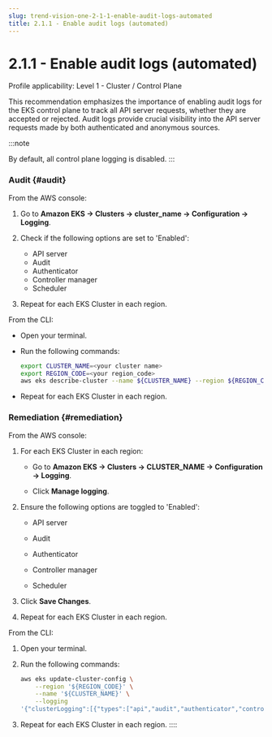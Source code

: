```yaml
---
slug: trend-vision-one-2-1-1-enable-audit-logs-automated
title: 2.1.1 - Enable audit logs (automated)
---
```

# 2.1.1 - Enable audit logs (automated)

Profile applicability: Level 1 - Cluster / Control Plane

This recommendation emphasizes the importance of enabling audit logs for the EKS control plane to track all API server requests, whether they are accepted or rejected. Audit logs provide crucial visibility into the API server requests made by both authenticated and anonymous sources.

:::note

By default, all control plane logging is disabled.
:::

### Audit {#audit}

From the AWS console:

1.  Go to **Amazon EKS → Clusters → cluster_name → Configuration → Logging**.

2.  Check if the following options are set to 'Enabled':
    - API server
    - Audit
    - Authenticator
    - Controller manager
    - Scheduler

3.  Repeat for each EKS Cluster in each region.

From the CLI:

- Open your terminal.

- Run the following commands:

  ```bash
  export CLUSTER_NAME=<your cluster name>
  export REGION_CODE=<your region_code>
  aws eks describe-cluster --name ${CLUSTER_NAME} --region ${REGION_CODE} --query 'cluster.logging.clusterLogging'
  ```

- Repeat for each EKS Cluster in each region.

### Remediation {#remediation}

From the AWS console:

1.  For each EKS Cluster in each region:

    - Go to **Amazon EKS → Clusters → CLUSTER_NAME → Configuration → Logging**.

    - Click **Manage logging**.

2.  Ensure the following options are toggled to 'Enabled':

    - API server

    - Audit

    - Authenticator

    - Controller manager

    - Scheduler

3.  Click **Save Changes**.

4.  Repeat for each EKS Cluster in each region.

From the CLI:

1.  Open your terminal.

2.  Run the following commands:

    ```bash
    aws eks update-cluster-config \
        --region '${REGION_CODE}' \
        --name '${CLUSTER_NAME}' \
        --logging
    '{"clusterLogging":[{"types":["api","audit","authenticator","controllerManager","scheduler"],"enabled":true}]}'
    ```

3.  Repeat for each EKS Cluster in each region.
::::
